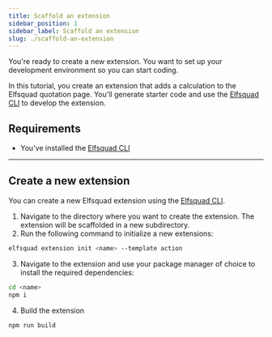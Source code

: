```yaml
---
title: Scaffold an extension
sidebar_position: 1
sidebar_label: Scaffold an extension
slug: ./scaffold-an-extension
---
```


You're ready to create a new extension. You want to set up your
development environment so you can start coding.

In this tutorial, you create an extension that adds a calculation 
to the Elfsquad quotation page. You'll generate starter code and 
use the [Elfsquad CLI](https://github.com/elfsquad/cli)
to develop the extension.

## Requirements
* You've installed the [Elfsquad CLI](https://github.com/elfsquad/cli)

<hr />

## Create a new extension
You can create a new Elfsquad extension using the [Elfsquad CLI](https://github.com/elfsquad/cli). 

1. Navigate to the directory where you want to create the extension. The
   extension will be scaffolded in a new subdirectory.
2. Run the following command to initialize a new extensions:
```bash
elfsquad extension init <name> --template action
```
3. Navigate to the extension and use your package manager of choice to
   install the required dependencies:
```bash
cd <name>
npm i
```
4. Build the extension
```bash
npm run build
```

